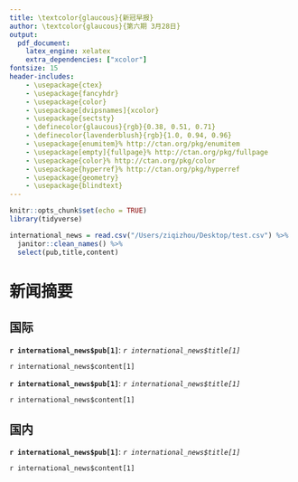 ```yaml
---
title: \textcolor{glaucous}{新冠早报}
author: \textcolor{glaucous}{第六期 3月28日}
output: 
  pdf_document:
    latex_engine: xelatex
    extra_dependencies: ["xcolor"]
fontsize: 15
header-includes:
    - \usepackage{ctex}
    - \usepackage{fancyhdr}
    - \usepackage{color}
    - \usepackage[dvipsnames]{xcolor}
    - \usepackage{sectsty}
    - \definecolor{glaucous}{rgb}{0.38, 0.51, 0.71}
    - \definecolor{lavenderblush}{rgb}{1.0, 0.94, 0.96}
    - \usepackage{enumitem}% http://ctan.org/pkg/enumitem
    - \usepackage[empty]{fullpage}% http://ctan.org/pkg/fullpage
    - \usepackage{color}% http://ctan.org/pkg/color
    - \usepackage{hyperref}% http://ctan.org/pkg/hyperref
    - \usepackage{geometry}
    - \usepackage{blindtext}
---
```

\newcommand{\resheading}[1]{%
  \noindent\fcolorbox{lavenderblush}{lavenderblush}{\makebox[\dimexpr\textwidth-2\fboxsep-2\fboxrule][l]{\textbf{~#1}}}%
}


\pagestyle{fancyplain}
\lhead{\includegraphics[height=2cm]{logo.png}}
\rhead{\begin{tabular}[b]{@{}c@{}}中美健康峰会“智援组” 新冠早报组\\ \\ \end{tabular}}


\resheading{新闻摘要}

\resheading{疫情观察}


```r
knitr::opts_chunk$set(echo = TRUE)
library(tidyverse)

international_news = read.csv("/Users/ziqizhou/Desktop/test.csv") %>%
  janitor::clean_names() %>% 
  select(pub,title,content)

```


# 新闻摘要
## 国际

**`r international_news$pub[1]`**: *`r international_news$title[1]`*

`r international_news$content[1]`

**`r international_news$pub[1]`**: *`r international_news$title[1]`*

`r international_news$content[1]`


## 国内
**`r international_news$pub[1]`**: *`r international_news$title[1]`*

`r international_news$content[1]`

